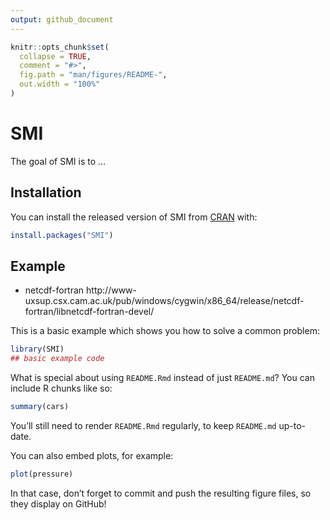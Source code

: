 ```yaml
---
output: github_document
---
```


<!-- README.md is generated from README.Rmd. Please edit that file -->

```r
knitr::opts_chunk$set(
  collapse = TRUE,
  comment = "#>",
  fig.path = "man/figures/README-",
  out.width = "100%"
)
```
# SMI

<!-- badges: start -->
<!-- badges: end -->

The goal of SMI is to ...

## Installation

You can install the released version of SMI from [CRAN](https://CRAN.R-project.org) with:

``` r
install.packages("SMI")
```

## Example

* netcdf-fortran
http://www-uxsup.csx.cam.ac.uk/pub/windows/cygwin/x86_64/release/netcdf-fortran/libnetcdf-fortran-devel/

This is a basic example which shows you how to solve a common problem:

```r
library(SMI)
## basic example code
```

What is special about using `README.Rmd` instead of just `README.md`? You can include R chunks like so:

```r
summary(cars)
```

You'll still need to render `README.Rmd` regularly, to keep `README.md` up-to-date.

You can also embed plots, for example:

```r
plot(pressure)
```

In that case, don't forget to commit and push the resulting figure files, so they display on GitHub!
